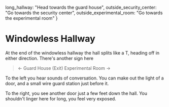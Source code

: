   long_hallway: "Head towards the guard house",
  outside_security_center: "Go towards the security center",
  outside_experimental_room: "Go towards the experimental room"
}

# Windowless Hallway

At the end of the windowless hallway the hall splits like a T, heading off in
either direction. There's another sign here

> ← Guard House (Exit)
>   Experimental Room →

To the left you hear sounds of conversation. You can make out the light of a
door, and a small wire guard station just before it.

To the right, you see another door just a few feet down the hall. You shouldn't
linger here for long, you feel very exposed.

